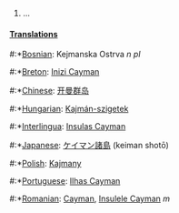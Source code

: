 #...
====[[Translation]]s====

#:*[[Bosnian]]: Kejmanska Ostrva ''n pl''
#:*[[Breton]]: [[Inizi Cayman]]
#:*[[Chinese]]: [[开曼群岛]]
#:*[[Hungarian]]: [[Kajmán-szigetek]]
#:*[[Interlingua]]: [[Insulas Cayman]]
#:*[[Japanese]]: [[ケイマン諸島]] (keiman shotō)
#:*[[Polish]]: [[Kajmany]]
#:*[[Portuguese]]: [[Ilhas Cayman]]
#:*[[Romanian]]: [[Cayman]], [[Insulele Cayman]] ''m''
